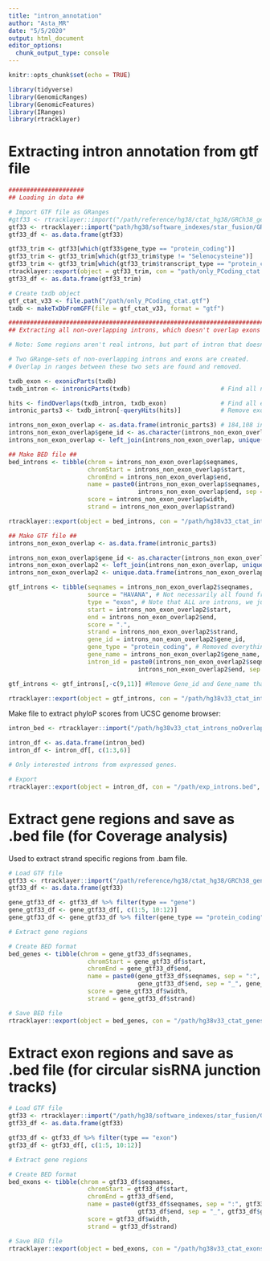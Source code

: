 ```yaml
---
title: "intron_annotation"
author: "Asta_MR"
date: "5/5/2020"
output: html_document
editor_options: 
  chunk_output_type: console
---
```


```r
knitr::opts_chunk$set(echo = TRUE)

library(tidyverse) 
library(GenomicRanges)
library(GenomicFeatures)
library(IRanges)
library(rtracklayer) 
```

# Extracting intron annotation from gtf file

```r
#####################
## Loading in data ##

# Import GTF file as GRanges
#gtf33 <- rtracklayer::import("/path/reference/hg38/ctat_hg38/GRCh38_gencode_v33_CTAT_lib_Apr062020.plug-n-play/ctat_genome_lib_build_dir/ref_annot.gtf")
gtf33 <- rtracklayer::import("path/hg38/software_indexes/star_fusion/GRCh38_gencode_v33_CTAT_lib_Apr062020.plug-n-play/ctat_genome_lib_build_dir/ref_annot.gtf")
gtf33_df <- as.data.frame(gtf33)

gtf33_trim <- gtf33[which(gtf33$gene_type == "protein_coding")]
gtf33_trim <- gtf33_trim[which(gtf33_trim$type != "Selenocysteine")]
gtf33_trim <- gtf33_trim[which(gtf33_trim$transcript_type == "protein_coding")]
rtracklayer::export(object = gtf33_trim, con = "path/only_PCoding_ctat.gtf", format = "gtf")
gtf33_df <- as.data.frame(gtf33_trim)

# Create txdb object
gtf_ctat_v33 <- file.path("/path/only_PCoding_ctat.gtf")
txdb <- makeTxDbFromGFF(file = gtf_ctat_v33, format = "gtf")

#########################################################################
## Extracting all non-overlapping introns, which doesn't overlap exons ##

# Note: Some regions aren't real introns, but part of intron that doesn't overlap exon in other isoforms.

# Two GRange-sets of non-overlapping introns and exons are created.
# Overlap in ranges between these two sets are found and removed.

txdb_exon <- exonicParts(txdb)
txdb_intron <- intronicParts(txdb)                         # Find all non-overlapping intron regions

hits <- findOverlaps(txdb_intron, txdb_exon)               # Find all exon-intron overlap
intronic_parts3 <- txdb_intron[-queryHits(hits)]           # Remove exon overlapping introns

introns_non_exon_overlap <- as.data.frame(intronic_parts3) # 184,108 introns 
introns_non_exon_overlap$gene_id <- as.character(introns_non_exon_overlap$gene_id)
introns_non_exon_overlap <- left_join(introns_non_exon_overlap, unique(gtf33_df[,-c(2:4,6:9,13:26)]), by=c("seqnames","strand", "gene_id")) # Adding gene names based on matching gene ID

## Make BED file ##
bed_introns <- tibble(chrom = introns_non_exon_overlap$seqnames,
                      chromStart = introns_non_exon_overlap$start,
                      chromEnd = introns_non_exon_overlap$end,
                      name = paste0(introns_non_exon_overlap$seqnames, sep = ":", introns_non_exon_overlap$start, sep = "-",
                                    introns_non_exon_overlap$end, sep = "_", introns_non_exon_overlap$gene_name),
                      score = introns_non_exon_overlap$width,
                      strand = introns_non_exon_overlap$strand)

rtracklayer::export(object = bed_introns, con = "/path/hg38v33_ctat_introns_noOverlap.bed", format = "bed") # Note that 1 is subtracted from start position (converted from 1-based to 0-based).

## Make GTF file ##
introns_non_exon_overlap <- as.data.frame(intronic_parts3) 

introns_non_exon_overlap$gene_id <- as.character(introns_non_exon_overlap$gene_id)
introns_non_exon_overlap2 <- left_join(introns_non_exon_overlap, unique.data.frame(gtf33_df[,-c(2:4,6:9,11,13:26)]), by=c("seqnames","strand", "gene_id")) # Adding gene names
introns_non_exon_overlap2 <- unique.data.frame(introns_non_exon_overlap2)

gtf_introns <- tibble(seqnames = introns_non_exon_overlap2$seqnames,
                      source = "HAVANA", # Not necessarily all found from HAVANA! (just to insert something) 
                      type = "exon", # Note that ALL are introns, we just need to write exon for HTseq to work!
                      start = introns_non_exon_overlap2$start,
                      end = introns_non_exon_overlap2$end,
                      score = ".",
                      strand = introns_non_exon_overlap2$strand,
                      gene_id = introns_non_exon_overlap2$gene_id,
                      gene_type = "protein_coding", # Removed everything that wasn't protein coding
                      gene_name = introns_non_exon_overlap2$gene_name,
                      intron_id = paste0(introns_non_exon_overlap2$seqnames, sep = ":", introns_non_exon_overlap2$start, sep = "-",
                                    introns_non_exon_overlap2$end, sep = "_", introns_non_exon_overlap2$gene_name))

gtf_introns <- gtf_introns[,-c(9,11)] #Remove Gene_id and Gene_name that HTSeq can't process 

rtracklayer::export(object = gtf_introns, con = "/path/hg38v33_ctat_introns_noOverlap.gtf", format = "gtf")
```

Make file to extract phyloP scores from UCSC genome browser:

```r
intron_bed <- rtracklayer::import("/path/hg38v33_ctat_introns_noOverlap.bed", format = "bed")

intron_df <- as.data.frame(intron_bed) 
intron_df <- intron_df[, c(1:3,6)]

# Only interested introns from expressed genes.

# Export
rtracklayer::export(object = intron_df, con = "/path/exp_introns.bed", format = "bed")
```


# Extract gene regions and save as .bed file (for Coverage analysis)

Used to extract strand specific regions from .bam file.

```r
# Load GTF file
gtf33 <- rtracklayer::import("/path/reference/hg38/ctat_hg38/GRCh38_gencode_v33_CTAT_lib_Apr062020.plug-n-play/ctat_genome_lib_build_dir/ref_annot.gtf")
gtf33_df <- as.data.frame(gtf33)

gene_gtf33_df <- gtf33_df %>% filter(type == "gene")
gene_gtf33_df <- gene_gtf33_df[, c(1:5, 10:12)]
gene_gtf33_df <- gene_gtf33_df %>% filter(gene_type == "protein_coding")

# Extract gene regions

# Create BED format
bed_genes <- tibble(chrom = gene_gtf33_df$seqnames,
                      chromStart = gene_gtf33_df$start,
                      chromEnd = gene_gtf33_df$end,
                      name = paste0(gene_gtf33_df$seqnames, sep = ":", gene_gtf33_df$start, sep = "-",
                                    gene_gtf33_df$end, sep = "_", gene_gtf33_df$gene_name),
                      score = gene_gtf33_df$width,
                      strand = gene_gtf33_df$strand)

# Save BED file
rtracklayer::export(object = bed_genes, con = "/path/hg38v33_ctat_genes_noOverlap.bed", format = "bed") # Note that 1 is subtracted from start position (converted from 1-based to 0-based).
```


# Extract exon regions and save as .bed file (for circular sisRNA junction tracks)

```r
# Load GTF file
gtf33 <- rtracklayer::import("/path/hg38/software_indexes/star_fusion/GRCh38_gencode_v33_CTAT_lib_Apr062020.plug-n-play/ctat_genome_lib_build_dir/ref_annot.gtf")
gtf33_df <- as.data.frame(gtf33)

gtf33_df <- gtf33_df %>% filter(type == "exon")
gtf33_df <- gtf33_df[, c(1:5, 10:12)]

# Extract gene regions

# Create BED format
bed_exons <- tibble(chrom = gtf33_df$seqnames,
                      chromStart = gtf33_df$start,
                      chromEnd = gtf33_df$end,
                      name = paste0(gtf33_df$seqnames, sep = ":", gtf33_df$start, sep = "-",
                                    gtf33_df$end, sep = "_", gtf33_df$gene_name),
                      score = gtf33_df$width,
                      strand = gtf33_df$strand)

# Save BED file
rtracklayer::export(object = bed_exons, con = "/path/hg38v33_ctat_exons_noOverlap.bed", format = "bed") # Note that 1 is subtracted from start position (converted from 1-based to 0-based).
```

